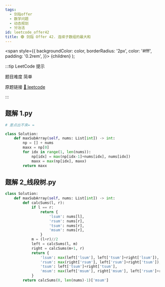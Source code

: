 ```yaml
---
tags:
  - 剑指offer
  - 数学问题
  - 动态规划
  - 分治法
id: leetcode_offer42
title: 🟢 剑指 Offer 42. 连续子数组的最大和
---
```


  <span
    style={{
      backgroundColor: color,
      borderRadius: '2px',
      color: '#fff',
      padding: '0.2rem',
    }}>
    {children}
  </span>
);

:::tip LeetCode 提示

题目难度 <Highlight color="#00b8a3">简单</Highlight>

原题链接 [🔗 leetcode](https://leetcode-cn.com/problems/lian-xu-zi-shu-zu-de-zui-da-he-lcof/)

:::



## 题解 1.py

```py
# 差点出不来= =

class Solution:
    def maxSubArray(self, nums: List[int]) -> int:
        np = [] + nums
        maxx = np[0]
        for idx in range(1, len(nums)):
            np[idx] = max(np[idx-1]+nums[idx], nums[idx])
            maxx = max(np[idx], maxx)
        return maxx
```

## 题解 2_线段树.py

```py
class Solution:
    def maxSubArray(self, nums: List[int]) -> int:
        def calcSums(l, r):
            if l == r:
                return {
                    'lsum': nums[l],
                    'rsum': nums[r],
                    'tsum': nums[r],
                    'msum': nums[r],
                }
            m = (l+r)//2
            left = calcSums(l, m)
            right = calcSums(m+1, r)
            return {
                'lsum': max(left['lsum'], left['tsum']+right['lsum']),
                'rsum': max(right['rsum'], left['rsum']+right['tsum']),
                'tsum': left['tsum']+right['tsum'],
                'msum': max(left['msum'], right['msum'], left['rsum']+right['lsum'])
            }
        return calcSums(0, len(nums)-1)['msum']
```


